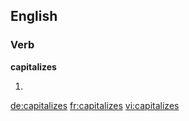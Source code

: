 
==English==

===Verb===
'''capitalizes'''

# {{third-person singular of|capitalize}}

[[de:capitalizes]]
[[fr:capitalizes]]
[[vi:capitalizes]]